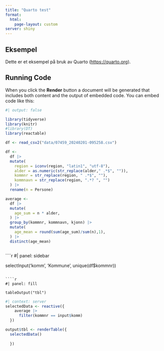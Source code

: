 ```yaml
---
title: "Quarto test"
format: 
  html:
    page-layout: custom
server: shiny
---
```


## Eksempel

Dette er et eksempel på bruk av Quarto (<https://quarto.org>).

## Running Code

When you click the **Render** button a document will be generated that includes both content and the output of embedded code. You can embed code like this:

```r
#| output: false

library(tidyverse)
library(knitr)
#library(DT)
library(reactable)

df <- read_csv2("data/07459_20240201-095258.csv")

df <- 
  df |> 
  mutate(
    region = iconv(region, "latin1", "utf-8"),
    alder = as.numeric(str_replace(alder," .*$", "")),
    kommnr = str_replace(region, " .*$", ""),
    kommnavn = str_replace(region, ".*? ", "")
  ) |> 
  rename(n = Persone)

average <-
  df |> 
  mutate(
    age_sum = n * alder,
  ) |> 
  group_by(kommnr, kommnavn, kjonn) |> 
  mutate(
    age_mean = round(sum(age_sum)/sum(n),1),
  ) |> 
  distinct(age_mean)



```


````r
#| panel: sidebar

selectInput('komm', 'Kommune', unique(df$kommnr))

```

````r
#| panel: fill

tableOutput("tbl")

```


```r
#| context: server
selectedData <- reactive({
    average |> 
      filter(kommnr == input$komm) 
  })

output$tbl <- renderTable({
  selectedData()
  
  })


```
